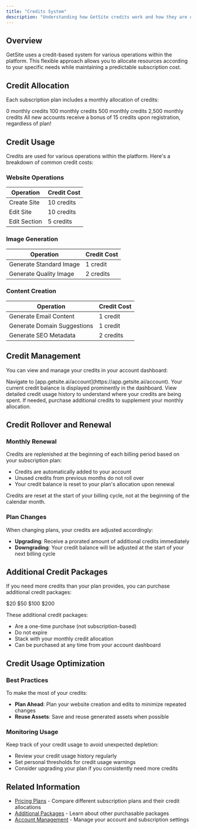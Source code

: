 ```yaml
---
title: "Credits System"
description: "Understanding how GetSite credits work and how they are used"
---
```


## Overview

GetSite uses a credit-based system for various operations within the platform. This flexible approach allows you to allocate resources according to your specific needs while maintaining a predictable subscription cost.

## Credit Allocation

Each subscription plan includes a monthly allocation of credits:

<CardGroup cols={4}>
  <Card title="Free Plan" icon="coins">
    0 monthly credits
  </Card>
  <Card title="Maker Plan" icon="coins">
    100 monthly credits
  </Card>
  <Card title="Developer Plan" icon="coins">
    500 monthly credits
  </Card>
  <Card title="Agency Plan" icon="coins">
    2,500 monthly credits
  </Card>
</CardGroup>

<Card title="New Account Bonus" icon="gift" color="#34d399">
  All new accounts receive a bonus of 15 credits upon registration, regardless
  of plan!
</Card>

## Credit Usage

Credits are used for various operations within the platform. Here's a breakdown of common credit costs:

### Website Operations

| Operation    | Credit Cost |
| ------------ | ----------- |
| Create Site  | 10 credits  |
| Edit Site    | 10 credits  |
| Edit Section | 5 credits   |

### Image Generation

| Operation               | Credit Cost |
| ----------------------- | ----------- |
| Generate Standard Image | 1 credit    |
| Generate Quality Image  | 2 credits   |

### Content Creation

| Operation                   | Credit Cost |
| --------------------------- | ----------- |
| Generate Email Content      | 1 credit    |
| Generate Domain Suggestions | 1 credit    |
| Generate SEO Metadata       | 2 credits   |

## Credit Management

You can view and manage your credits in your account dashboard:

<Steps>
  <Step title="Access Account Settings">
    Navigate to [app.getsite.ai/account](https://app.getsite.ai/account).
  </Step>
  <Step title="View Credits Balance">
    Your current credit balance is displayed prominently in the dashboard.
  </Step>
  <Step title="Check Credit Usage">
    View detailed credit usage history to understand where your credits are
    being spent.
  </Step>
  <Step title="Purchase More Credits">
    If needed, purchase additional credits to supplement your monthly
    allocation.
  </Step>
</Steps>

## Credit Rollover and Renewal

### Monthly Renewal

Credits are replenished at the beginning of each billing period based on your subscription plan:

- Credits are automatically added to your account
- Unused credits from previous months do not roll over
- Your credit balance is reset to your plan's allocation upon renewal

<Card title="Credit Reset Timing" icon="clock" color="#7b5dd6">
  Credits are reset at the start of your billing cycle, not at the beginning of
  the calendar month.
</Card>

### Plan Changes

When changing plans, your credits are adjusted accordingly:

- **Upgrading**: Receive a prorated amount of additional credits immediately
- **Downgrading**: Your credit balance will be adjusted at the start of your next billing cycle

## Additional Credit Packages

If you need more credits than your plan provides, you can purchase additional credit packages:

<CardGroup cols={4}>
  <Card title="100 Credits" icon="coins">
    $20
  </Card>
  <Card title="250 Credits" icon="coins">
    $50
  </Card>
  <Card title="500 Credits" icon="coins">
    $100
  </Card>
  <Card title="1,000 Credits" icon="coins">
    $200
  </Card>
</CardGroup>

These additional credit packages:

- Are a one-time purchase (not subscription-based)
- Do not expire
- Stack with your monthly credit allocation
- Can be purchased at any time from your account dashboard

## Credit Usage Optimization

### Best Practices

To make the most of your credits:

- **Plan Ahead**: Plan your website creation and edits to minimize repeated changes
- **Reuse Assets**: Save and reuse generated assets when possible

### Monitoring Usage

Keep track of your credit usage to avoid unexpected depletion:

- Review your credit usage history regularly
- Set personal thresholds for credit usage warnings
- Consider upgrading your plan if you consistently need more credits

## Related Information

- [Pricing Plans](/pricing/plans) - Compare different subscription plans and their credit allocations
- [Additional Packages](/pricing/additional-packages) - Learn about other purchasable packages
- [Account Management](/features/account-management) - Manage your account and subscription settings
